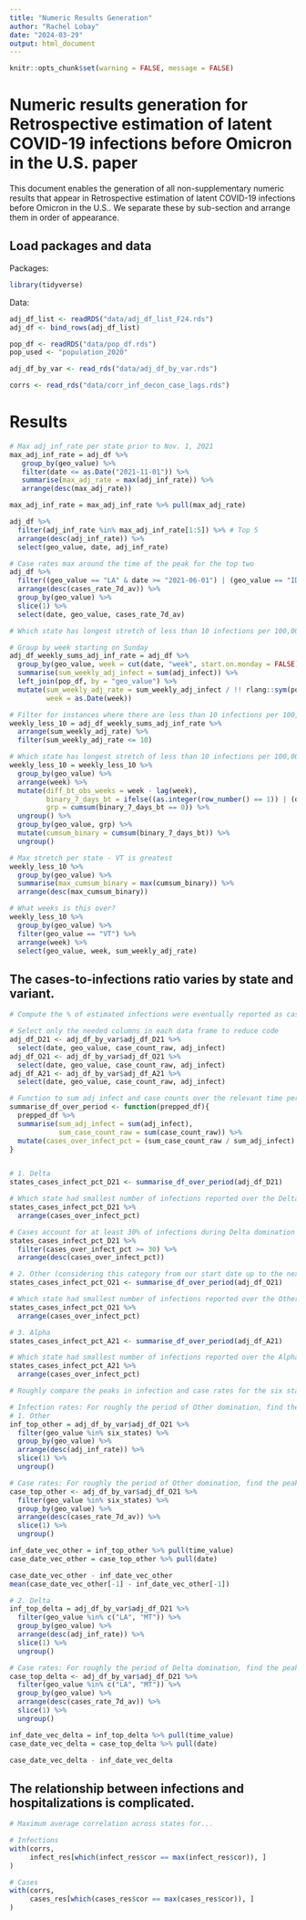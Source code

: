 ```yaml
---
title: "Numeric Results Generation"
author: "Rachel Lobay"
date: "2024-03-29"
output: html_document
---
```


```r
knitr::opts_chunk$set(warning = FALSE, message = FALSE)
```


# Numeric results generation for Retrospective estimation of latent COVID-19 infections before Omicron in the U.S. paper

This document enables the generation of all non-supplementary numeric results that appear in Retrospective estimation of latent COVID-19 infections before Omicron in the U.S.. We separate these by sub-section and arrange them in order of appearance.

## Load packages and data 

Packages:
```r
library(tidyverse)
```

Data:
```r

adj_df_list <- readRDS("data/adj_df_list_F24.rds")
adj_df <- bind_rows(adj_df_list)

pop_df <- readRDS("data/pop_df.rds")
pop_used <- "population_2020"

adj_df_by_var <- read_rds("data/adj_df_by_var.rds")

corrs <- read_rds("data/corr_inf_decon_case_lags.rds")
```

# Results

```r
# Max adj_inf_rate per state prior to Nov. 1, 2021
max_adj_inf_rate = adj_df %>% 
   group_by(geo_value) %>%
   filter(date <= as.Date("2021-11-01")) %>%
   summarise(max_adj_rate = max(adj_inf_rate)) %>%
   arrange(desc(max_adj_rate))

max_adj_inf_rate = max_adj_inf_rate %>% pull(max_adj_rate)

adj_df %>%
  filter(adj_inf_rate %in% max_adj_inf_rate[1:5]) %>% # Top 5
  arrange(desc(adj_inf_rate)) %>% 
  select(geo_value, date, adj_inf_rate)

# Case rates max around the time of the peak for the top two
adj_df %>% 
  filter((geo_value == "LA" & date >= "2021-06-01") | (geo_value == "ID" & date >= "2021-08-01")) %>% 
  arrange(desc(cases_rate_7d_av)) %>%
  group_by(geo_value) %>% 
  slice(1) %>% 
  select(date, geo_value, cases_rate_7d_av)
```


```r
# Which state has longest stretch of less than 10 infections per 100,000 per week?

# Group by week starting on Sunday 
adj_df_weekly_sums_adj_inf_rate = adj_df %>%
  group_by(geo_value, week = cut(date, "week", start.on.monday = FALSE)) %>%
  summarise(sum_weekly_adj_infect = sum(adj_infect)) %>% 
  left_join(pop_df, by = "geo_value") %>%
  mutate(sum_weekly_adj_rate = sum_weekly_adj_infect / !! rlang::sym(pop_used) * 100000,
         week = as.Date(week))

# Filter for instances where there are less than 10 infections per 100,000 per week
weekly_less_10 = adj_df_weekly_sums_adj_inf_rate %>%
  arrange(sum_weekly_adj_rate) %>%
  filter(sum_weekly_adj_rate <= 10)

# Which state has longest stretch of less than 10 infections per 100,000 per week?
weekly_less_10 = weekly_less_10 %>%
  group_by(geo_value) %>%
  arrange(week) %>%
  mutate(diff_bt_obs_weeks = week - lag(week),
         binary_7_days_bt = ifelse((as.integer(row_number() == 1)) | (diff_bt_obs_weeks == 7), 1, 0),
         grp = cumsum(binary_7_days_bt == 0)) %>%
  ungroup() %>%
  group_by(geo_value, grp) %>%
  mutate(cumsum_binary = cumsum(binary_7_days_bt)) %>% 
  ungroup()

# Max stretch per state - VT is greatest
weekly_less_10 %>%
  group_by(geo_value) %>%
  summarise(max_cumsum_binary = max(cumsum_binary)) %>%
  arrange(desc(max_cumsum_binary))

# What weeks is this over?
weekly_less_10 %>%
  group_by(geo_value) %>%
  filter(geo_value == "VT") %>%
  arrange(week) %>% 
  select(geo_value, week, sum_weekly_adj_rate)
```

## The cases-to-infections ratio varies by state and variant.

```r
# Compute the % of estimated infections were eventually reported as cases for the periods of Delta, Other, Alpha domination

# Select only the needed columns in each data frame to reduce code
adj_df_D21 <- adj_df_by_var$adj_df_D21 %>%
  select(date, geo_value, case_count_raw, adj_infect) 
adj_df_O21 <- adj_df_by_var$adj_df_O21 %>%
  select(date, geo_value, case_count_raw, adj_infect) 
adj_df_A21 <- adj_df_by_var$adj_df_A21 %>%
  select(date, geo_value, case_count_raw, adj_infect) 

# Function to sum adj infect and case counts over the relevant time period
summarise_df_over_period <- function(prepped_df){
  prepped_df %>%
  summarise(sum_adj_infect = sum(adj_infect),
            sum_case_count_raw = sum(case_count_raw)) %>%
  mutate(cases_over_infect_pct = (sum_case_count_raw / sum_adj_infect) * 100)
}


# 1. Delta
states_cases_infect_pct_D21 <- summarise_df_over_period(adj_df_D21)

# Which state had smallest number of infections reported over the Delta period?
states_cases_infect_pct_D21 %>% 
  arrange(cases_over_infect_pct)

# Cases account for at least 30% of infections during Delta domination
states_cases_infect_pct_D21 %>%
  filter(cases_over_infect_pct >= 30) %>%
  arrange(desc(cases_over_infect_pct)) 

# 2. Other (considering this category from our start date up to the next dominant variant - whether Alpha or Epsilon or something else)
states_cases_infect_pct_O21 <- summarise_df_over_period(adj_df_O21)

# Which state had smallest number of infections reported over the Other period?
states_cases_infect_pct_O21 %>% 
  arrange(cases_over_infect_pct) 

# 3. Alpha
states_cases_infect_pct_A21 <- summarise_df_over_period(adj_df_A21)

# Which state had smallest number of infections reported over the Alpha period?
states_cases_infect_pct_A21 %>% 
  arrange(cases_over_infect_pct) 

```

```r
# Roughly compare the peaks in infection and case rates for the six states

# Infection rates: For roughly the period of Other domination, find the peak in infection rates for each state
# 1. Other
inf_top_other = adj_df_by_var$adj_df_O21 %>% 
  filter(geo_value %in% six_states) %>% 
  group_by(geo_value) %>% 
  arrange(desc(adj_inf_rate)) %>% 
  slice(1) %>% 
  ungroup()

# Case rates: For roughly the period of Other domination, find the peak in case rates for each state
case_top_other <- adj_df_by_var$adj_df_O21 %>% 
  filter(geo_value %in% six_states) %>% 
  group_by(geo_value) %>% 
  arrange(desc(cases_rate_7d_av)) %>% 
  slice(1) %>% 
  ungroup()

inf_date_vec_other = inf_top_other %>% pull(time_value) 
case_date_vec_other = case_top_other %>% pull(date) 

case_date_vec_other - inf_date_vec_other
mean(case_date_vec_other[-1] - inf_date_vec_other[-1])

# 2. Delta
inf_top_delta = adj_df_by_var$adj_df_D21 %>% 
  filter(geo_value %in% c("LA", "MT")) %>% 
  group_by(geo_value) %>% 
  arrange(desc(adj_inf_rate)) %>% 
  slice(1) %>% 
  ungroup()

# Case rates: For roughly the period of Delta domination, find the peak in case rates for each state
case_top_delta <- adj_df_by_var$adj_df_D21 %>% 
  filter(geo_value %in% c("LA", "MT")) %>% 
  group_by(geo_value) %>% 
  arrange(desc(cases_rate_7d_av)) %>% 
  slice(1) %>% 
  ungroup()

inf_date_vec_delta = inf_top_delta %>% pull(time_value) 
case_date_vec_delta = case_top_delta %>% pull(date) 

case_date_vec_delta - inf_date_vec_delta
```

## The relationship between infections and hospitalizations is complicated.

```r
# Maximum average correlation across states for...

# Infections
with(corrs,
     infect_res[which(infect_res$cor == max(infect_res$cor)), ]
)

# Cases
with(corrs,
     cases_res[which(cases_res$cor == max(cases_res$cor)), ]
)

```

